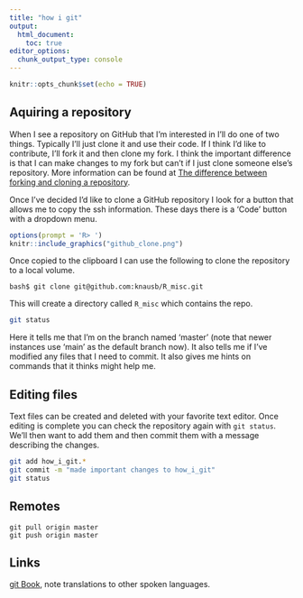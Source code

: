 ```yaml
---
title: "how i git"
output: 
  html_document:
    toc: true
editor_options: 
  chunk_output_type: console
---
```


```r
knitr::opts_chunk$set(echo = TRUE)
```


## Aquiring a repository


When I see a repository on GitHub that I'm interested in I'll do one of two things.
Typically I'll just clone it and use their code.
If I think I'd like to contribute, I'll fork it and then clone my fork.
I think the important difference is that I can make changes to my fork but can't if I just clone someone else's repository.
More information can be found at [The difference between forking and cloning a repository](https://github.community/t/the-difference-between-forking-and-cloning-a-repository/10189).


Once I've decided I'd like to clone a GitHub repository I look for a button that allows me to copy the ssh information.
These days there is a 'Code' button with a dropdown menu.


```r
options(prompt = 'R> ')
knitr::include_graphics("github_clone.png")
```


Once copied to the clipboard I can use the following to clone the repository to a local volume.


```
bash$ git clone git@github.com:knausb/R_misc.git
```


This will create a directory called ```R_misc``` which contains the repo.


```bash
git status
```


Here it tells me that I'm on the branch named 'master' (note that newer instances use 'main' as the default branch now).
It also tells me if I've modified any files that I need to commit.
It also gives me hints on commands that it thinks might help me.


## Editing files


Text files can be created and deleted with your favorite text editor.
Once editing is complete you can check the repository again with `git status`.
We'll then want to add them and then commit them with a message describing the changes.


```bash
git add how_i_git.*
git commit -m "made important changes to how_i_git"
git status
```


## Remotes



```
git pull origin master
git push origin master
```



## Links


[git Book](https://git-scm.com/book/en/v2), note translations to other spoken languages.





